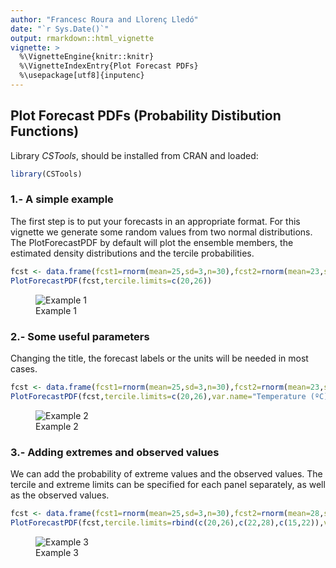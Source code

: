 ```yaml
---
author: "Francesc Roura and Llorenç Lledó"
date: "`r Sys.Date()`"
output: rmarkdown::html_vignette
vignette: >
  %\VignetteEngine{knitr::knitr}
  %\VignetteIndexEntry{Plot Forecast PDFs}
  %\usepackage[utf8]{inputenc}
---
```


Plot Forecast PDFs (Probability Distibution Functions)
------------------------------------------

Library *CSTools*, should be installed from CRAN and loaded:


```r
library(CSTools)
```

### 1.- A simple example

The first step is to put your forecasts in an appropriate format. For this vignette we generate some random values from two normal distributions. The PlotForecastPDF by default will plot the ensemble members, the estimated density distributions and the tercile probabilities.

```r
fcst <- data.frame(fcst1=rnorm(mean=25,sd=3,n=30),fcst2=rnorm(mean=23,sd=4.5,n=30))
PlotForecastPDF(fcst,tercile.limits=c(20,26))
```

![Example 1](./Figures/PlotForecastPDF_ex1.png)

### 2.- Some useful parameters
Changing the title, the forecast labels or the units will be needed in most cases.

```r
fcst <- data.frame(fcst1=rnorm(mean=25,sd=3,n=30),fcst2=rnorm(mean=23,sd=4.5,n=30))
PlotForecastPDF(fcst,tercile.limits=c(20,26),var.name="Temperature (ºC)",title="Forecasts valid on 2019-01-01 at Sunny Hills",fcst.names = c("model a","model b"))
```
![Example 2](./Figures/PlotForecastPDF_ex2.png)

### 3.- Adding extremes and observed values
We can add the probability of extreme values and the observed values. The tercile and extreme limits can be specified for each panel separately, as well as the observed values.
```r
fcst <- data.frame(fcst1=rnorm(mean=25,sd=3,n=30),fcst2=rnorm(mean=28,sd=4.5,n=30),fcst3=rnorm(mean=17,sd=3,n=30))
PlotForecastPDF(fcst,tercile.limits=rbind(c(20,26),c(22,28),c(15,22)),var.name="Temperature (ºC)",title="Forecasts at Sunny Hills",fcst.names = c("January","February","March"),obs=c(21,24,17),extreme.limits = rbind(c(18,28),c(20,30),c(12,24)))
```
![Example 3](./Figures/PlotForecastPDF_ex3.png)
